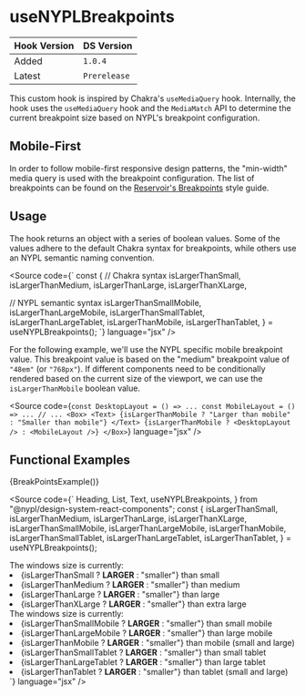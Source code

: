 
<Meta title="Hooks/useNYPLBreakpoints" />

# useNYPLBreakpoints

| Hook Version | DS Version   |
| ------------ | ------------ |
| Added        | `1.0.4`      |
| Latest       | `Prerelease` |

This custom hook is inspired by Chakra's `useMediaQuery` hook. Internally, the
hook uses the `useMediaQuery` hook and the `MediaMatch` API to determine the
current breakpoint size based on NYPL's breakpoint configuration.

## Mobile-First

In order to follow mobile-first responsive design patterns, the "min-width"
media query is used with the breakpoint configuration. The list of breakpoints
can be found on the [Reservoir's
Breakpoints](../?path=/docs/style-guide-breakpoints--docs) style guide.

## Usage

The hook returns an object with a series of boolean values. Some of the values
adhere to the default Chakra syntax for breakpoints, while others use an NYPL
semantic naming convention.

<Source
  code={`
const {
  // Chakra syntax
  isLargerThanSmall,
  isLargerThanMedium,
  isLargerThanLarge,
  isLargerThanXLarge,
  
  // NYPL semantic syntax
  isLargerThanSmallMobile,
  isLargerThanLargeMobile,
  isLargerThanSmallTablet,
  isLargerThanLargeTablet,
  isLargerThanMobile,
  isLargerThanTablet,
} = useNYPLBreakpoints();
`}
  language="jsx"
/>

For the following example, we'll use the NYPL specific mobile breakpoint value.
This breakpoint value is based on the "medium" breakpoint value of `"48em"` (or
`"768px"`). If different components need to be conditionally rendered based on
the current size of the viewport, we can use the `isLargerThanMobile` boolean
value.

<Source
  code={`
const DesktopLayout = () => ...
const MobileLayout = () => ...
// ...
<Box>
  <Text>
    {isLargerThanMobile ? "Larger than mobile" : "Smaller than mobile"}
  </Text>
  {isLargerThanMobile ? <DesktopLayout /> : <MobileLayout />}
</Box>
`}
  language="jsx"
/>

## Functional Examples

{BreakPointsExample()}

<Source
  code={`
  Heading,
  List,
  Text,
  useNYPLBreakpoints,
} from "@nypl/design-system-react-components";
const {
  isLargerThanSmall,
  isLargerThanMedium,
  isLargerThanLarge,
  isLargerThanXLarge,
  isLargerThanSmallMobile,
  isLargerThanLargeMobile,
  isLargerThanMobile,
  isLargerThanSmallTablet,
  isLargerThanLargeTablet,
  isLargerThanTablet,
} = useNYPLBreakpoints();

<Stack direction="row" spacing="l" width="100%">
  <Box flexBasis="50%">
    <Heading text="Charka Syntax" level="h3" size="heading6" />
    <Text>The windows size is currently:</Text>
    <List type="ul">
      <li>
        {isLargerThanSmall ? <strong>LARGER</strong> : "smaller"} than small
      </li>
      <li>
        {isLargerThanMedium ? <strong>LARGER</strong> : "smaller"} than medium
      </li>
      <li>
        {isLargerThanLarge ? <strong>LARGER</strong> : "smaller"} than large
      </li>
      <li>
        {isLargerThanXLarge ? <strong>LARGER</strong> : "smaller"} than extra
        large
      </li>
    </List>
  </Box>
  <Box flexBasis="50%">
    <Heading text="Semantic Syntax" level="h3" size="heading6" />
    <Text>The windows size is currently:</Text>
    <List type="ul">
      <li>
        {isLargerThanSmallMobile ? <strong>LARGER</strong> : "smaller"} than
        small mobile
      </li>
      <li>
        {isLargerThanLargeMobile ? <strong>LARGER</strong> : "smaller"} than
        large mobile
      </li>
      <li>
        {isLargerThanMobile ? <strong>LARGER</strong> : "smaller"} than mobile
        (small and large)
      </li>
      <li>
        {isLargerThanSmallTablet ? <strong>LARGER</strong> : "smaller"} than
        small tablet
      </li>
      <li>
        {isLargerThanLargeTablet ? <strong>LARGER</strong> : "smaller"} than
        large tablet
      </li>
      <li>
        {isLargerThanTablet ? <strong>LARGER</strong> : "smaller"} than tablet
        (small and large)
      </li>
    </List>
  </Box>
</Stack>
`} language="jsx" />

